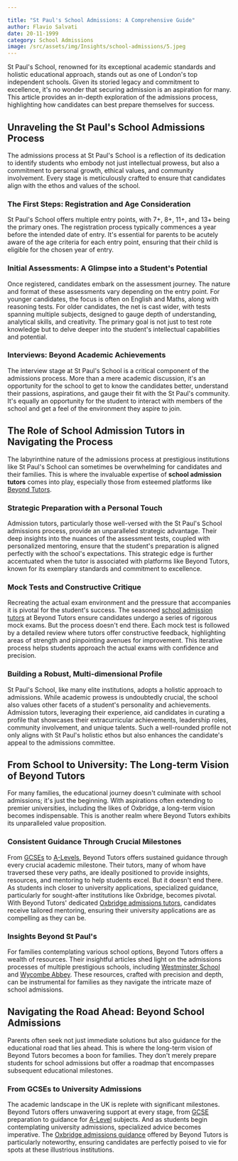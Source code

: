 ```yaml
---

title: "St Paul's School Admissions: A Comprehensive Guide"
author: Flavio Salvati
date: 20-11-1999
category: School Admissions
image: /src/assets/img/Insights/school-admissions/5.jpeg
---
```




St Paul's School, renowned for its exceptional academic standards and holistic educational approach, stands out as one of London's top independent schools. Given its storied legacy and commitment to excellence, it's no wonder that securing admission is an aspiration for many. This article provides an in-depth exploration of the admissions process, highlighting how candidates can best prepare themselves for success.

## Unraveling the St Paul's School Admissions Process

The admissions process at St Paul's School is a reflection of its dedication to identify students who embody not just intellectual prowess, but also a commitment to personal growth, ethical values, and community involvement. Every stage is meticulously crafted to ensure that candidates align with the ethos and values of the school.

### The First Steps: Registration and Age Consideration

St Paul's School offers multiple entry points, with 7+, 8+, 11+, and 13+ being the primary ones. The registration process typically commences a year before the intended date of entry. It's essential for parents to be acutely aware of the age criteria for each entry point, ensuring that their child is eligible for the chosen year of entry.

### Initial Assessments: A Glimpse into a Student's Potential

Once registered, candidates embark on the assessment journey. The nature and format of these assessments vary depending on the entry point. For younger candidates, the focus is often on English and Maths, along with reasoning tests. For older candidates, the net is cast wider, with tests spanning multiple subjects, designed to gauge depth of understanding, analytical skills, and creativity. The primary goal is not just to test rote knowledge but to delve deeper into the student's intellectual capabilities and potential.

### Interviews: Beyond Academic Achievements

The interview stage at St Paul's School is a critical component of the admissions process. More than a mere academic discussion, it's an opportunity for the school to get to know the candidates better, understand their passions, aspirations, and gauge their fit with the St Paul's community. It's equally an opportunity for the student to interact with members of the school and get a feel of the environment they aspire to join.

## The Role of School Admission Tutors in Navigating the Process

The labyrinthine nature of the admissions process at prestigious institutions like St Paul's School can sometimes be overwhelming for candidates and their families. This is where the invaluable expertise of **school admission tutors** comes into play, especially those from esteemed platforms like [Beyond Tutors](https://www.beyond-tutors.com).

### Strategic Preparation with a Personal Touch

Admission tutors, particularly those well-versed with the St Paul's School admissions process, provide an unparalleled strategic advantage. Their deep insights into the nuances of the assessment tests, coupled with personalized mentoring, ensure that the student's preparation is aligned perfectly with the school's expectations. This strategic edge is further accentuated when the tutor is associated with platforms like Beyond Tutors, known for its exemplary standards and commitment to excellence.

### Mock Tests and Constructive Critique

Recreating the actual exam environment and the pressure that accompanies it is pivotal for the student's success. The seasoned [school admission tutors](https://www.beyond-tutors.com/school-admissions.html) at Beyond Tutors ensure candidates undergo a series of rigorous mock exams. But the process doesn't end there. Each mock test is followed by a detailed review where tutors offer constructive feedback, highlighting areas of strength and pinpointing avenues for improvement. This iterative process helps students approach the actual exams with confidence and precision.

### Building a Robust, Multi-dimensional Profile

St Paul's School, like many elite institutions, adopts a holistic approach to admissions. While academic prowess is undoubtedly crucial, the school also values other facets of a student's personality and achievements. Admission tutors, leveraging their experience, aid candidates in curating a profile that showcases their extracurricular achievements, leadership roles, community involvement, and unique talents. Such a well-rounded profile not only aligns with St Paul's holistic ethos but also enhances the candidate's appeal to the admissions committee.

## From School to University: The Long-term Vision of Beyond Tutors

For many families, the educational journey doesn't culminate with school admissions; it's just the beginning. With aspirations often extending to premier universities, including the likes of Oxbridge, a long-term vision becomes indispensable. This is another realm where Beyond Tutors exhibits its unparalleled value proposition.

### Consistent Guidance Through Crucial Milestones

From [GCSEs](https://www.beyond-tutors.com/GCSE.html) to [A-Levels](https://www.beyond-tutors.com/A-Levels.html), Beyond Tutors offers sustained guidance through every crucial academic milestone. Their tutors, many of whom have traversed these very paths, are ideally positioned to provide insights, resources, and mentoring to help students excel. But it doesn't end there. As students inch closer to university applications, specialized guidance, particularly for sought-after institutions like Oxbridge, becomes pivotal. With Beyond Tutors' dedicated [Oxbridge admissions tutors](https://www.beyond-tutors.com/university-admission/oxbridge.html), candidates receive tailored mentoring, ensuring their university applications are as compelling as they can be.

### Insights Beyond St Paul's

For families contemplating various school options, Beyond Tutors offers a wealth of resources. Their insightful articles shed light on the admissions processes of multiple prestigious schools, including [Westminster School](https://www.beyond-tutors.com/resources/insights/school-admissions/westminster-school.html) and [Wycombe Abbey](https://www.beyond-tutors.com/resources/insights/school-admissions/wycombe-abbey.html). These resources, crafted with precision and depth, can be instrumental for families as they navigate the intricate maze of school admissions.

## Navigating the Road Ahead: Beyond School Admissions

Parents often seek not just immediate solutions but also guidance for the educational road that lies ahead. This is where the long-term vision of Beyond Tutors becomes a boon for families. They don't merely prepare students for school admissions but offer a roadmap that encompasses subsequent educational milestones.

### From GCSEs to University Admissions

The academic landscape in the UK is replete with significant milestones. Beyond Tutors offers unwavering support at every stage, from [GCSE](https://www.beyond-tutors.com/GCSE.html) preparation to guidance for [A-Level](https://www.beyond-tutors.com/A-Levels.html) subjects. And as students begin contemplating university admissions, specialized advice becomes imperative. The [Oxbridge admissions guidance](https://www.beyond-tutors.com/university-admission/oxbridge.html) offered by Beyond Tutors is particularly noteworthy, ensuring candidates are perfectly poised to vie for spots at these illustrious institutions.